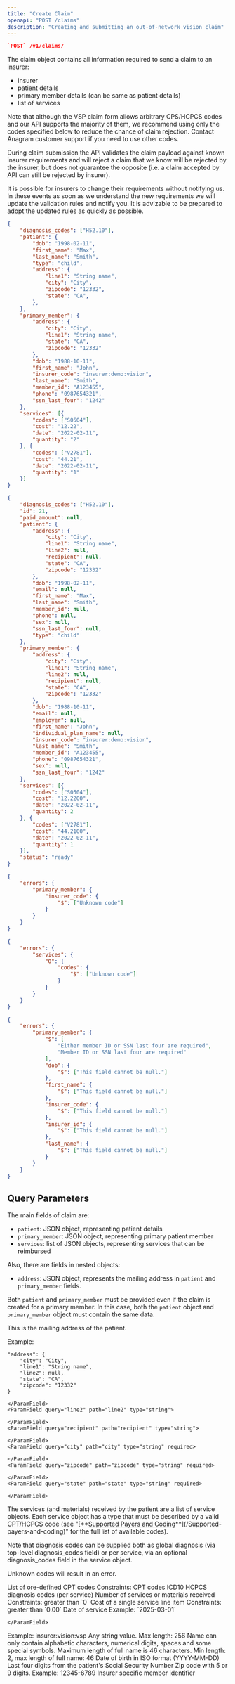 ```yaml
---
title: "Create Claim"
openapi: "POST /claims"
description: "Creating and submitting an out-of-network vision claim"
---
```


<CodeGroup>

```json Endpoint
`POST` /v1/claims/
```

</CodeGroup>

The claim object contains all information required to send a claim to an insurer:

- insurer
- patient details
- primary member details (can be same as patient details)
- list of services

Note that although the VSP claim form allows arbitrary CPS/HCPCS codes and our API supports the majority of them, we recommend using only the codes specified below to reduce the chance of claim rejection. Contact Anagram customer support if you need to use other codes.

During claim submission the API validates the claim payload against known insurer requirements and will reject a claim that we know will be rejected by the insurer, but does not guarantee the opposite (i.e. a claim accepted by API can still be rejected by insurer).

It is possible for insurers to change their requirements without notifying us. In these events as soon as we understand the new requirements we will update the validation rules and notify you. It is advizable to be prepared to adopt the updated rules as quickly as possible.

<RequestExample>

```json Request Example
{
    "diagnosis_codes": ["H52.10"],
    "patient": {
        "dob": "1998-02-11",
        "first_name": "Max",
        "last_name": "Smith",
        "type": "child",
        "address": {
            "line1": "String name",
            "city": "City",
            "zipcode": "12332",
            "state": "CA",
        },
    },
    "primary_member": {
        "address": {
            "city": "City",
            "line1": "String name",
            "state": "CA",
            "zipcode": "12332"
        },
        "dob": "1988-10-11",
        "first_name": "John",
        "insurer_code": "insurer:demo:vision",
        "last_name": "Smith",
        "member_id": "A123455",
        "phone": "0987654321",
        "ssn_last_four": "1242"
    },
    "services": [{
        "codes": ["S0504"],
        "cost": "12.22",
        "date": "2022-02-11",
        "quantity": "2"
    }, {
        "codes": ["V2781"],
        "cost": "44.21",
        "date": "2022-02-11",
        "quantity": "1"
    }]
}
```

</RequestExample>

<ResponseExample>

```json 200
{
    "diagnosis_codes": ["H52.10"],
    "id": 21,
    "paid_amount": null,
    "patient": {
        "address": {
            "city": "City",
            "line1": "String name",
            "line2": null,
            "recipient": null,
            "state": "CA",
            "zipcode": "12332"
        },
        "dob": "1998-02-11",
        "email": null,
        "first_name": "Max",
        "last_name": "Smith",
        "member_id": null,
        "phone": null,
        "sex": null,
        "ssn_last_four": null,
        "type": "child"
    },
    "primary_member": {
        "address": {
            "city": "City",
            "line1": "String name",
            "line2": null,
            "recipient": null,
            "state": "CA",
            "zipcode": "12332"
        },
        "dob": "1988-10-11",
        "email": null,
        "employer": null,
        "first_name": "John",
        "individual_plan_name": null,
        "insurer_code": "insurer:demo:vision",
        "last_name": "Smith",
        "member_id": "A123455",
        "phone": "0987654321",
        "sex": null,
        "ssn_last_four": "1242"
    },
    "services": [{
        "codes": ["S0504"],
        "cost": "12.2200",
        "date": "2022-02-11",
        "quantity": 2
    }, {
        "codes": ["V2781"],
        "cost": "44.2100",
        "date": "2022-02-11",
        "quantity": 1
    }],
    "status": "ready"
}
```


```json 400: unknown insurer
{
    "errors": {
        "primary_member": {
            "insurer_code": {
                "$": ["Unknown code"]
            }
        }
    }
}
```


```json 400: unkonwn service type
{
    "errors": {
        "services": {
            "0": {
                "codes": {
                    "$": ["Unknown code"]
                }
            }
        }
    }
}
```


```json 400: empty primary member details
{
    "errors": {
        "primary_member": {
            "$": [
                "Either member ID or SSN last four are required",
                "Member ID or SSN last four are required"
            ],
            "dob": {
                "$": ["This field cannot be null."]
            },
            "first_name": {
                "$": ["This field cannot be null."]
            },
            "insurer_code": {
                "$": ["This field cannot be null."]
            },
            "insurer_id": {
                "$": ["This field cannot be null."]
            },
            "last_name": {
                "$": ["This field cannot be null."]
            }
        }
    }
}
```

</ResponseExample>

## Query Parameters

The main fields of claim are:

- `patient`: JSON object, representing patient details
- `primary_member`: JSON object, representing primary patient member
- `services`: list of JSON objects, representing services that can be reimbursed

Also, there are fields in nested objects:

- `address`: JSON object, represents the mailing address in `patient` and `primary_member` fields.

Both `patient` and `primary_member` must be provided even if the claim is created for a primary member. In this case, both the `patient` object and `primary_member` object must contain the same data.

<ParamField query="address" path="address" type="object">
  This is the mailing address of the patient.

  Example:

  ```
  "address": {
      "city": "City",
      "line1": "String name",
      "line2": null,
      "state": "CA",
      "zipcode": "12332"
  }
  ```

  <Expandable title="Address Properties" defaultOpen="true">
    <ParamField query="line1" path="line1" type="string" required>
      
    </ParamField>
    <ParamField query="line2" path="line2" type="string">
      
    </ParamField>
    <ParamField query="recipient" path="recipient" type="string">
      
    </ParamField>
    <ParamField query="city" path="city" type="string" required>
      
    </ParamField>
    <ParamField query="zipcode" path="zipcode" type="string" required>
      
    </ParamField>
    <ParamField query="state" path="state" type="string" required>
      
    </ParamField>
  </Expandable>
</ParamField>

<ParamField query="services" path="services" type="list of objects">
  The services (and materials) received by the patient are a list of service objects. Each service object has a type that must be described by a valid CPT/HCPCS code (see "[**<u>Supported Payers and Coding</u>**](/Supported-payers-and-coding)" for the full list of available codes).

  Note that diagnosis codes can be supplied both as global diagnosis (via top-level diagnosis_codes field) or per service, via an optional diagnosis_codes field in the service object.

  Unknown codes will result in an error.

  <Expandable title="Services Properties" defaultOpen="true">
    <ParamField query="codes" path="codes" type="[string]" required>
      List of ore-defined CPT codes
      Constraints: CPT codes
    </ParamField>
    <ParamField query="diagnosis_codes" path="diagnosis_codes" type="[string] | null" required>
      ICD10 HCPCS diagnosis codes (per service)
    </ParamField>
    <ParamField query="quantity" path="quantity" type="integer" required>
      Number of services or materials received
      Constraints: greater than `0`
    </ParamField>
    <ParamField query="cost" path="cost" type="money" required>
      Cost of a single service line item
      Constraints: greater than `0.00`
    </ParamField>
    <ParamField query="date" path="date" type="date" required>
      Date of service
      Example: `2025-03-01`
    </ParamField>
    <ParamField query="state" path="state" type="string" required>
      
    </ParamField>
  </Expandable>
</ParamField>

<ParamField query="insurer_code" path="insurer_code" header="something" type="string" required="required">
  Example: insurer:vision:vsp
</ParamField>

<ParamField query="request_uid" path="request_uid" type="string">
  Any string value. Max length: 256
</ParamField>

<ParamField query="patient" path="patient" type="object" required>
  <Expandable title="Patient Properties" defaultOpen="true">
    <ParamField query="first_name" path="first_name" type="string" required>
      Name can only contain alphabetic characters, numerical digits, spaces and some special symbols. Maximum length of full name is 46 characters.
    </ParamField>
    <ParamField query="last_name" path="last_name" type="string" required="required">
      Min length: 2, max length of full name: 46
    </ParamField>
    <ParamField query="dob" path="dob" type="string <date>" required="required">
      Date of birth in ISO format (YYYY-MM-DD)
    </ParamField>
    <ParamField query="ssn_last_four" path="ssn_last_four" type="string">
      Last four digits from the patient's Social Security Number
    </ParamField>
    <ParamField query="zip" path="zip" type="string">
      Zip code with 5 or 9 digits. Example: 12345-6789
    </ParamField>
    <ParamField query="member_id" path="member_id" type="string">
      Insurer specific member identifier
    </ParamField>
  </Expandable>
</ParamField>